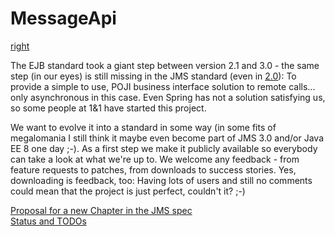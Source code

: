 = MessageApi =

[[image: ./www/1and1.jpg|right]]

The EJB standard took a giant step between version 2.1 and 3.0 - the same step (in our eyes) is still missing in the JMS standard (even in [http://java.net/projects/jms-spec 2.0]): To provide a simple to use, POJI business interface solution to remote calls... only asynchronous in this case. Even Spring has not a solution satisfying us, so some people at 1&1 have started this project.

We want to evolve it into a standard in some way (in some fits of megalomania I still think it maybe even become part of JMS 3.0 and/or Java EE 8 one day ;-). As a first step we make it publicly available so everybody can take a look at what we're up to. We welcome any feedback - from feature requests to patches, from downloads to success stories. Yes, downloading is feedback, too: Having lots of users and still no comments could mean that the project is just perfect, couldn't it? ;-)


<a href="blob/master/doc/PROPOSAL.mediawiki">Proposal for a new Chapter in the JMS spec</a>
<br>
<a href="blob/master/doc/STATUS.mediawiki">Status and TODOs</a>
